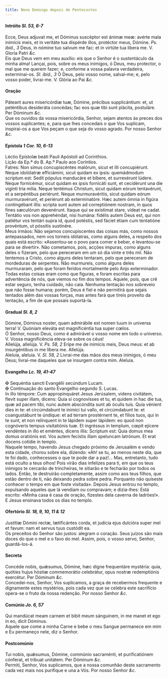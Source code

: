 ```yaml
---
title: Nono Domingo depois de Pentecostes
---
```



<h4 class="text-center">Intróito <em>Sl. 53, 6-7</em></h4>
<div class="container-fluid">
<div class="row">
<div class="col-6 dropcaps text-justify">
Ecce, Deus adjuvat me, et Dóminus suscéptor est ánimæ meæ: avérte mala inimícis meis, et in veritáte tua dispérde illos, protéctor meus, Dómine. <em>Ps. ibid., 3</em> Deus, in nómine tuo salvum me fac: et in virtúte tua libera me.
V. Gloria Patri <em>&c.</em>
</div>
<div class="col-6 dropcaps text-justify">
Eis que Deus vem em meu auxílio: eis que o Senhor é o sustentáculo da minha alma! Lançai, pois, sobre os meus inimigos, ó Deus, meu protector, o mal que me querem fazer; e, conforme a vossa palavra verdadeira, exterminai-os. <em>Sl. ibid., 3</em> Ó Deus, pelo vosso nome, salvai-me; e, pelo vosso poder, livrai-me.
V. Glória ao Pai <em>&c.</em>
</div>
</div>
</div>

<h4 class="text-center">Oração</h4>
<div class="container-fluid">
<div class="row">
<div class="col-6 dropcaps text-justify">
Páteant aures misericórdiæ tuæ, Dómine, précibus supplicántium: et, ut peténtibus desideráta concédas; fac eos quæ tibi sunt plácita, postuláre. Per Dóminum <em>&c.</em>
</div>
<div class="col-6 dropcaps text-justify">
Que os ouvidos da vossa misericórdia, Senhor, sejam atentos às preces dos vossos suplicantes; e, para que lhes concedais o que Vos suplicam, inspirai-os a que Vos peçam o que seja do vosso agrado. Por nosso Senhor <em>&c.</em>
</div>
</div>
</div>

<h4 class="text-center">Epístola <em>1 Cor. 10, 6-13</em></h4>
<div class="container-fluid">
<div class="row">
<div class="col-6 text-justify">
Léctio Epístolæ beáti Pauli Apóstoli ad Corinthios.
</div>
<div class="col-6 text-justify">
Lição da Ep.ª do B. Ap.º Paulo aos Coríntios.
</div>
<div class="col-6 dropcaps text-justify">
Fatres: Non simus concupiscéntes malórum, sicut et illi concupiérunt. Neque idolólatræ efficiámini, sicut quidam ex ipsis: quemádmodum scriptum est: Sedit pópulus manducáre et bíbere, et surrexérunt lúdere. Neque fornicémur, sicut quidam ex ipsis fornicáti sunt, et cecidérunt una die vigínti tria mília. Neque tentémus Christum, sicut quidam eórum tentavérunt, et a serpéntibus periérunt. Neque murmuravéritis, sicut quidam eórum murmuravérunt, et periérunt ab exterminatóre. Hæc autem ómnia in figúra contingébant illis: scripta sunt autem ad correptiónem nostram, in quos fines sæculórum devenérunt. Itaque qui se exístimat stare, vídeat ne cadat. Tentátio vos non apprehéndat, nisi humána: fidélis autem Deus est, qui non patiétur vos tentári supra id, quod potéstis, sed fáciet étiam cum tentatióne provéntum, ut póssitis sustinére.
</div>
<div class="col-6 dropcaps text-justify">
Meus irmãos: Não sejamos concupiscentes das coisas más, como nossos antepassados, nem vos torneis idólatras, como alguns deles, a respeito dos quais está escrito: «Assentou-se o povo para comer e beber, e levantou-se para se divertir». Não cometamos, pois, acções impuras, como alguns deles o fizeram, pelo que pereceram em um só dia vinte e três mil. Não tentemos a Cristo, como alguns deles tentaram, pelo que pereceram de mordeduras de serpentes. Não murmureis, como alguns deles murmuraram, pelo que foram feridos mortalmente pelo Anjo exterminador. Todas estas coisas eram como que figuras, e foram escritas para advertência de nós, que viemos no fim dos tempos. Aquele, pois, que crê estar seguro, tenha cuidado, não caia. Nenhuma tentação nos sobreveio que não fosse humana; porém, Deus é fiel e não permitirá que sejais tentados além das vossas forças, mas antes fará que tireis proveito da tentação, a fim de que possais suportá-la.
</div>
</div>
</div>

<h4 class="text-center">Gradual <em>Sl. 8, 2</em></h4>
<div class="container-fluid">
<div class="row">
<div class="col-6 dropcaps text-justify">
Dómine, Dóminus noster, quam admirábile est nomen tuum in universa terra! V. Quóniam eleváta est magnificéntia tua super cœlos.
</div>
<div class="col-6 dropcaps text-justify">
Ó Senhor, nosso Deus, como é admirável o vosso nome em todo o universo. V. Vossa magnificência eleva-se sobre os céus!
</div>
<div class="col-6 text-justify">
Allelúja, allelúja. V. <em>Ps. 58, 2</em> Eripe me de inimícis meis, Deus meus: et ab insurgéntibus in me líbera me. Allelúja.
</div>
<div class="col-6 text-justify">
Aleluia, aleluia. V. <em>Sl. 58, 2</em> Livrai-me das mãos dos meus inimigos, ó meu Deus; livrai-me daqueles que se insurgem contra mim. Aleluia.
</div>
</div>
</div>

<h4 class="text-center">Evangelho <em>Lc. 19, 41-47</em></h4>
<div class="container-fluid">
<div class="row">
<div class="col-6 text-justify">
<span class="text-danger">&#10016;</span> Sequéntia sancti Evangélii secúndum Lucam.
</div>
<div class="col-6 text-justify">
<span class="text-danger">&#10016;</span> Continuação do santo Evangelho segundo S. Lucas.
</div>
<div class="col-6 dropcaps text-justify">
In illo témpore: Cum appropinquáret Jesus Jerúsalem, videns civitátem, flevit super illam, dicens: Quia si cognovísses et tu, et quidem in hac die tua, quæ ad pacem tibi, nunc autem abscóndita sunt ab óculis tuis. Quia vénient dies in te: et circúmdabunt te inimíci tui vallo, et circúmdabunt te: et coangustábunt te úndique: et ad terram prostérnent te, et fílios tuos, qui in te sunt, et non relínquent in te lápidem super lápidem: eo quod non cognóveris tempus visitatiónis tuæ. Et ingréssus in templum, cœpit ejícere vendéntes in illo et eméntes, dicens illis: Scriptum est: Quia domus mea domus oratiónis est. Vos autem fecístis illam speluncam latrónum. Et erat docens cotídie in templo.
</div>
<div class="col-6 dropcaps text-justify">
Naquele tempo, havendo Jesus chegado próximo de Jerusalém e vendo esta cidade, chorou sobre ela, dizendo: «Ah! se tu, ao menos neste dia, que te foi dado, conhecesses o que te pode dar a paz!... Mas, entretanto, tudo está oculto a teus olhos! Pois virão dias infelizes para ti, em que os teus inimigos te cercarão de trincheiras, te sitiarão e te fecharão por todos os lados. Então, te destruirão completamente, assim como aos teus filhos, que estão dentro de ti, não deixando pedra sobre pedra. Porquanto não quiseste conhecer o tempo em que foste visitada». Depois Jesus entrou no templo, expulsando aqueles que lá vendiam ou compravam; e dizia-lhes: Está escrito: «Minha casa é casa de oração, fizestes dela caverna de ladrões!». E Jesus ensinava todos os dias no templo.
</div>
</div>
</div>

<h4 class="text-center">Ofertório <em>Sl. 18, 9, 10, 11 & 12</em></h4>
<div class="container-fluid">
<div class="row">
<div class="col-6 dropcaps text-justify">
Justítiæ Dómini rectæ, lætificántes corda, et judícia ejus dulcióra super mel et favum: nam et servus tuus custódit ea.
</div>
<div class="col-6 dropcaps text-justify">
Os preceitos do Senhor são justos: alegram o coração. Seus juízos são mais doces do que o mel e o favo do mel. Assim, pois, o vosso servo, Senhor, guardá-los-á.
</div>
</div>
</div>

<h4 class="text-center">Secreta</h4>
<div class="container-fluid">
<div class="row">
<div class="col-6 dropcaps text-justify">
Concéde nobis, quǽsumus, Dómine, hæc digne frequentáre mystéria: quia, quóties hujus hóstiæ commemorátio celebrátur, opus nostræ redemptiónis exercétur. Per Dóminum <em>&c.</em>
</div>
<div class="col-6 dropcaps text-justify">
Concedei-nos, Senhor, Vos suplicamos, a graça de recebermos frequente e dignamente estes mystérios, pois cada vez que se celebra este sacrifício opera-se o fruto da nossa redenção. Por nosso Senhor <em>&c.</em>
</div>
</div>
</div>

<h4 class="text-center">Comúnio <em>Jo. 6, 57</em></h4>
<div class="container-fluid">
<div class="row">
<div class="col-6 dropcaps text-justify">
Qui mandúcat meam carnem et bibit meum sánguinem, in me manet et ego in eo, dicit Dóminus.
</div>
<div class="col-6 dropcaps text-justify">
Aquele que come a minha Carne e bebe o meu Sangue permanece em mim e Eu permaneço nele, diz o Senhor.
</div>
</div>
</div>

<h4 class="text-center">Postcomúnio</h4>
<div class="container-fluid">
<div class="row">
<div class="col-6 dropcaps text-justify">
Tui nobis, quǽsumus, Dómine, commúnio sacraménti, et purificatiónem cónferat, et tríbuat unitátem. Per Dóminum <em>&c.</em>
</div>
<div class="col-6 dropcaps text-justify">
Permiti, Senhor, Vos suplicamos, que a nossa comunhão deste sacramento cada vez mais nos purifique e una a Vós. Por nosso Senhor <em>&c.</em>
</div>
</div>
</div>
